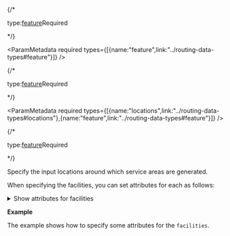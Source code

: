 

<If c="requestType=='job'">
{/* <p class="space-x-2"><span><span class="font-sm text-color-3">type:</span><a class="font-sm text-color-3" href="../routing-data-types#feature">feature</a></span><span class="font-bold text-[#a82b1e]">Required</span></p> */}

<ParamMetadata required types={[{name:"feature",link:"../routing-data-types#feature"}]} />

</If>

<If c="requestType=='direct'">
{/* <p class="space-x-2"><span><span class="font-sm text-color-3">type:</span><a class="font-sm text-color-3" href="../routing-data-types#feature">feature</a></span><span class="font-bold text-[#a82b1e]">Required</span></p> */}

<ParamMetadata required types={[{name:"locations",link:"../routing-data-types#locations"},{name:"feature",link:"../routing-data-types#feature"}]} />

</If>

{/* <p class="space-x-2"><span><span class="font-sm text-color-3">type:</span><a class="font-sm text-color-3" href="../routing-data-types#feature">feature</a></span><span class="font-bold text-[#a82b1e]">Required</span></p> */}

Specify the input locations around which service areas are generated. 

When specifying the facilities, you can set attributes for each as follows:

<details>
 <summary><span class="font-sm text-color-link">Show attributes for facilities</span></summary>

 #### Attributes for facilities

-   <p class="space-x-2"><span class="font-bold">Name</span><span class="font-sm text-color-3">string (length: 500)</span><span class="font-bold text-[#00619b]">nullable</span></p>

    The name of the facility. If the name is not specified, a name is automatically generated at solve time.

    <If c="requestType == 'job'">
    All fields from the input facilities are included in the output polygons when the [`polygons_for_multiple_facilities`](#polygons_for_multiple_facilities) parameter is set to `Overlapping` or `Not Overlapping`. The `ObjectID` field on the input facilities is transferred to the `FacilityOID` field on the output polygons. 
    </If>

<If c="requestType=='direct'">
-   <p class="space-x-2"><span class="font-bold">ObjectID</span><span class="font-sm text-color-3">integer (non-negative)</span><span class="font-bold text-[#00619b]">nullable</span></p> 

    The object ID of the facility. `ObjectID` is a unique identifier for the facility. If you want to maintain a relationship between input and output, set `preserveObjectID` to `true` , and the `ObjectID` value of the input facility is included in the output routes (as the FacilityID field). The `ObjectID` value is also included in the output facilities (as the `ObjectID` field) and can be used to join additional information from the analysis outputs to the attribute of the facilities. If the `ObjectID` value is not specified, a unique `ID` is automatically generated in the output.
</If>

<If c="requestType=='direct' && publication == 'services-reference/enterprise'">
<NetworkLocationFields/>
</If>

<If c="requestType=='job'">
-   <p class="space-x-2"><span class="font-bold">Breaks</span><span class="font-sm text-color-3">string (length: 128)</span></p>

    Specify the extent of the service area to be calculated on a per facility basis. 

    This attribute allows you to specify a different service area break value for each facility. For example, with two facilities, you can generate 5- and 10-minute service area polygons for one facility and 6-, 9-, and 12-minute polygons for the other facility.

    Separate multiple break values with a space, and specify the numeric values using the dot character as your decimal separator, even if the locale of your computer defines a different decimal separator. For example, the value `5.5 10 15.5`  specifies three break values around a facility. 

-   <p class="space-x-2"><span class="font-bold">AdditionalTime</span><span class="font-sm text-color-3">number (non-negative)</span><span class="font-bold text-[#6d29cc]">default:0</span></p>

    The amount of time spent at the facility, which reduces the extent of the service area calculated for the given facility. 

    For example, when calculating service areas that represent fire station response times, `AdditionalTime`  can store the turnout time, which is the time it takes a crew to put on the appropriate protective equipment and exit the fire station, for each fire station. Assume Fire Station 1 has a turnout time of 1 minute and Fire Station 2 has a turnout time of 3 minutes. If a 5-minute service area is calculated for both fire stations, the actual service area for Fire Station 1 is 4 minutes (since 1 of the 5 minutes is required as turnout time). Similarly, Fire Station 2 has a service area of only 2 minutes from the fire station. 

-   <p class="space-x-2"><span class="font-bold">AdditionalDistance</span><span class="font-sm text-color-3">number (non-negative)</span><span class="font-bold text-[#6d29cc]">default:0</span></p>

    The extra distance traveled to reach the facility before the service is calculated. This attribute reduces the extent of the service area calculated for the given facility.

    Generally, the location of a facility, such as a store location, isn't exactly on the street; it is set back somewhat from the road. This attribute value can be used to model the distance between the actual facility location and its location on the street if it is important to include that distance when calculating the service areas for the facility. 

-   <p class="space-x-2"><span class="font-bold">AdditionalCost</span><span class="font-sm text-color-3">number (non-negative)</span><span class="font-bold text-[#6d29cc]">default:0</span></p>

    The extra cost spent at the facility, which reduces the extent of the service area calculated for the given facility. The default value is 0. 

    Use this attribute value when the travel mode for the analysis uses an impedance attribute that is neither time based nor distance based The units for the attribute values are interpreted to be in unknown units. 

</If>

-   <p class="space-x-2"><span class="font-bold">CurbApproach</span><span class="font-sm text-color-3">int enum</span><span class="font-bold text-[#6d29cc]">default:0</span></p>

    Allowed values: `0`, `1`, `2`, `3`

    Specifies the direction a vehicle may arrive at and depart from the facility. The field value is specified as one of the following integers:

    - `0`: Either side of vehicle. The vehicle can approach and depart the facility in either direction. U-turns are allowed. You should choose this setting if your vehicle can make a U-turn at the order or if it can pull into a driveway or parking lot and turn around.
    - `1`: Right side of vehicle. When the vehicle approaches and departs the facility, the curb must be on the right side of the vehicle. A U-turn is prohibited.
    - `2`: Left side of vehicle. When the vehicle approaches and departs the facility, the curb must be on the left side of the vehicle. A U-turn is prohibited.
    - `3`: No U-turn. When the vehicle approaches the facility, the curb can be on either side of the vehicle; however, the vehicle must depart without turning around. [Learn more about U-turn policies](https://pro.arcgis.com/en/pro-app/latest/help/analysis/networks/u-turn-policies.htm)

    <details>
     <summary><span class="font-sm text-color-link">Show illustration</span></summary>

    <StyledTable headers={"Setting,Coded value,Description"}>

    <StyledTableRow>

    <StyledTableCell cellStyle="markdown">

    Either side of vehicle

    </StyledTableCell>

    <StyledTableCell cellStyle="markdown">

    0

    </StyledTableCell>

    <StyledTableCell cellStyle="markdown">

    The vehicle can approach and depart the facility in either direction, so a U-turn is allowed at the facility. This setting can be chosen if it is possible and desirable for a vehicle to turn around at the facility. This decision may depend on the width of the road and the amount of traffic or whether the location has a parking lot where vehicles can pull in and turn around.

    ![Either side of vehicle ](../../images/CurbApproach_EitherSide.png)

    _All arrival and departure combinations are allowed with the Either side of vehicle curb approach._

    </StyledTableCell>

    </StyledTableRow>

    <StyledTableRow>

    <StyledTableCell cellStyle="markdown">

    Right side of vehicle

    </StyledTableCell>

    <StyledTableCell cellStyle="markdown">

    1

    </StyledTableCell>

    <StyledTableCell cellStyle="markdown">

    When the vehicle approaches and departs the facility, the facility must be on the right side of the vehicle. A U-turn is prohibited. This is typically used for vehicles such as buses that must arrive with the bus stop on the right side.
     
    ![Right side of vehicle ](../../images/CurbApproach_RightSide.png)

    _The allowed arrival and departure combination for the Right side of vehicle curb approach is shown._

    </StyledTableCell>

    </StyledTableRow>

    <StyledTableRow>

    <StyledTableCell cellStyle="markdown">

    Left side of vehicle

    </StyledTableCell>

    <StyledTableCell cellStyle="markdown">

    2

    </StyledTableCell>

    <StyledTableCell cellStyle="markdown">

    When the vehicle approaches and departs the facility, the facility must be on the left side of the vehicle. A U-turn is prohibited. This is typically used for vehicles such as buses that must arrive with the bus stop on the left side.

    ![Left side of vehicle ](../../images/CurbApproach_LeftSide.png)

    _The allowed arrival and departure combination for the Left side of vehicle curb approach is shown._

    </StyledTableCell>

    </StyledTableRow>

    <StyledTableRow>

    <StyledTableCell cellStyle="markdown">

    No U-Turn

    </StyledTableCell>

    <StyledTableCell cellStyle="markdown">

    3

    </StyledTableCell>

    <StyledTableCell cellStyle="markdown">

    When the vehicle approaches the facility, the facility can be on either side of the vehicle; however, when it departs, the vehicle must continue in the same direction it arrived. A U-turn is prohibited.

    ![No U-turns ](../../images/CurbApproach_NoU-Turns.png)

    _The allowed arrival and departure combinations for the No U-Turn curb approach are shown._

    </StyledTableCell>

    </StyledTableRow>

    </StyledTable>

    The `CurbApproach`  attribute is designed to work with both types of national driving standards: right-hand traffic (United States) and left-hand traffic (United Kingdom). First, consider an facility on the left side of a vehicle. It is always on the left side regardless of whether the vehicle travels on the left or right half of the road. What may change with national driving standards is your decision to approach an facility from one of two directions, that is, so it ends up on the right or left side of the vehicle. For example, if you want to arrive at an facility and not have a lane of traffic between the vehicle and the facility, choose 1 (Right side of vehicle) in the United States and 2 (Left side of vehicle) in the United Kingdom.

    <ColumnLayout layout={2}>

    <Column>

    <Figure>

    ![ Right side of vehicle with right-hand traffic](../../images/CurbApproach_RightSide.png)

    <Caption>

    _With right-hand traffic, the curb approach that leaves the vehicle closest to the facility is Right side of vehicle._

    </Caption>

    </Figure>

    </Column>

    <Column>

    <Figure>

    ![ Left side of vehicle with left-hand traffic ](../../images/CurbApproach_LeftSideDriving.png)

    <Caption>

    _With left-hand traffic, the curb approach that leaves the vehicle closest to the facility is Left side of vehicle._

    </Caption>

    </Figure>

    </Column>

    </ColumnLayout>

    </details>


<If c="requestType == 'direct'">

-   <p class="space-x-2"><span class="font-bold">Attr_[Cost] (*NEW)</span><span class="font-sm text-color-3">number (non-negative)</span><span class="font-bold text-[#6d29cc]">default:0</span><span class="font-bold text-[#00619b]">nullable</span></p>

    The name of the attribute can be: `Attr_TravelTime`, `Attr_TruckTravelTime`, `Attr_Minutes`, `Attr_TruckMinutes`, `Attr_WalkTime`, `Attr_Miles`, `Attr_Kilometers`

    <If c="publication=='services-reference/enterprise'">
        <Note type="attention">
        These value are specific to the services published with the ArcGIS StreetMap Premium data. The values will be different if you are using other data for the analysis.
        </Note>
    </If>

    This attribute specifies how much additional time spent or distance traveled can occur at the facility.

    The value for this attribute is specified in the units of the cost attribute. For instance, `Attr_TravelTime` is in minutes.

    <details>
        <summary><span class="font-sm text-color-link">Use case</span></summary>

    You can add time to a facility to represent how long it takes to perform another task at the facility. Similarly, adding extra distance may be useful to account for a long driveway or other road that isn't represented by the network dataset.

    `Attr_[Cost]` is only referenced if cost is used in the analysis as impedance or accumulate attribute.

    For example, when a time-based cost attribute `TravelTime` is used, it specifies the amount of time for cars, in minutes, that will be considered as delay impedance for the facility. Adding a value to this attribute reduces the reach of the service area. The attribute value can be used to store the amount of time spent at the facility. For example, when calculating service areas that represent fire station response times, `Attr_TravelTime` can store the turnout time for each fire station, which is the time it takes a crew to don the appropriate protective equipment and exit the fire station. Assume `Fire Station 1` has a turnout time of two minutes and `Fire Station 2` has a turnout time of three minutes. If a 5-minute service area is calculated for both fire stations, the actual service area for Fire Station 1 would be three minutes (since two of the five minutes would be required as turnout time). Similarly, Fire Station 2 would have an actual service area of only two minutes.

    However, when a distance-based cost attribute like `Miles`  is used, it specifies the distance in miles that will be considered as delay impedance for the facility. Adding a value to this attribute reduces the reach of the service area. Generally the locations of the facilities are not exactly on the streets but are set back somewhat from the road. This attribute value can be used to model the distance between the actual facility location and its location on the street if it is important to include that distance when generating service areas.
    </details>

</If>

<If c="requestType == 'direct' && publication == 'rest/online'">

-   <p class="space-x-2"><span class="font-bold">Breaks_[Impedance]</span><span class="font-sm text-color-3">number (non-negative)</span><span class="font-bold text-[#6d29cc]">default:null</span></p>

    Specify different break values for each facility. 
    
    Given two facilities, this means that you can generate 5- and 10-minute or kilometer service areas for one facility and 6-, 9-, and 12-minute or kilometer service areas for another facility.

    If `Breaks_[Impedance]` is not set for a facility or is `null`, the service will use the value specified as the `defaultBreaks` parameter. The value for the `Breaks_[Impedance]` attribute allows the ability to override the `defaultBreaks` parameter value on a per facility basis. The field values you provide are only referenced if the cost attribute referred to in the field name is used in the analysis as impedance attribute, it is not used if the attribute is used in the analysis as accumulate attribute. 

    <details>
        <summary><span class="font-sm text-color-link">Use case</span></summary>

    For example, when a time-based cost attribute `TravelTime` is used, it specifies different break values for each facility. Given two facilities, this means you can generate 5- and 10- minute service areas for one facility and 6-, 9-, and 12-minute service areas for another facility. If `Breaks_TravelTime` is not set for a facility, the service will use the value specified as the `defaultBreaks` parameter. The value for the `Breaks_TravelTime` attribute allows the ability to overwrite the `defaultBreaks` parameter value on a per facility basis. 

    However, when a distance-based cost attribute like `Miles` is used, it specifies different area break values for each facility. Given two facilities, this means you can generate 5- and 10- mile service areas for one facility and 6-, 9-, and 12- mile service areas for another facility. If `Breaks_Miles` is not set for a facility, the service will use the value specified as the `defaultBreaks` parameter. The value for the `Breaks_Miles` attribute allows the ability to overwrite the `defaultBreaks` parameter value on a per facility basis.
    </details>

</If>

<If c="requestType == 'direct' && publication == 'services-reference/enterprise'">

-   <p class="space-x-2"><span class="font-bold">Breaks_[Cost]</span><span class="font-sm text-color-3">number (non-negative)</span><span class="font-bold text-[#6d29cc]">default:null</span></p>

    Specify different break values for each facility. 
    
    Given two facilities, this means that you can generate 5- and 10-minute or kilometer service areas for one facility and 6-, 9-, and 12-minute or kilometer service areas for another facility.

    If `Breaks_[Cost]` is not set for a facility or is `null`, the service will use the value specified for the `defaultBreaks` parameter. The value for the `Breaks_[Cost]` attribute allows you to override the `defaultBreaks` parameter value on a per-facility basis. The field values you provide are only referenced if the cost attribute referred to in the field name is used in the analysis as an impedance attribute; it is not used if the attribute is used in the analysis as an accumulate attribute.

</If>

<BearingAttributes />

</details>

**Example**

The example shows how to specify some attributes for the `facilities`.

<CodeBlock language="json" source="../../code-samples/serviceArea/examples/inputs/facilities_ex.json" group="json" maxLines={20} expandable/>
